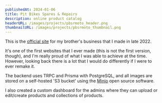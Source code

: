 ```yaml
---
publishedAt: 2024-01-06
title: Pit Bikes Spares & Repairs
description: online product catalog
headerURL: /images/projects/pbsrmoto_header.png
thumbnailURL: /images/projects/pbsrmoto_thumbnail.png
---
```


This is the [official site](https://pbsrmoto.com.au) for my brother's business that I made in late 2022.

It's one of the first websites that I ever made (this is not the first version, though), and I'm really proud of what I was able to achieve at the time.
However, looking back there is a lot that I would do differently if I were to ever remake it.

The backend uses TRPC and Prisma with PostgreSQL, and all images are stored on a self-hosted 'S3 bucket' using the [Minio](https://min.io/) open source software.

I also created a custom dashboard for the admins where they can upload or edit/create products and collections of products.